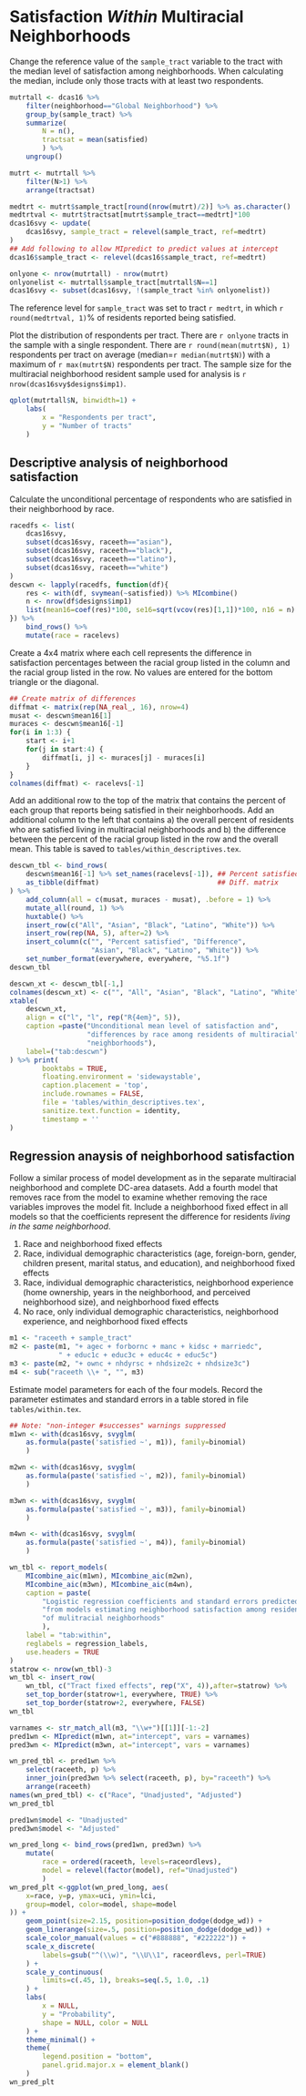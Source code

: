 # Satisfaction *Within* Multiracial Neighborhoods

Change the reference value of the `sample_tract` variable to the tract with the median level of satisfaction among neighborhoods. When calculating the median, include only those tracts with at least two respondents. 

```{r wn-sample-tract}
mutrtall <- dcas16 %>%
    filter(neighborhood=="Global Neighborhood") %>%
    group_by(sample_tract) %>%
    summarize(
        N = n(), 
        tractsat = mean(satisfied)
        ) %>%
    ungroup()

mutrt <- mutrtall %>%
    filter(N>1) %>%
    arrange(tractsat)

medtrt <- mutrt$sample_tract[round(nrow(mutrt)/2)] %>% as.character()
medtrtval <- mutrt$tractsat[mutrt$sample_tract==medtrt]*100
dcas16svy <- update(
    dcas16svy, sample_tract = relevel(sample_tract, ref=medtrt)
)
## Add following to allow MIpredict to predict values at intercept
dcas16$sample_tract <- relevel(dcas16$sample_tract, ref=medtrt)

onlyone <- nrow(mutrtall) - nrow(mutrt)
onlyonelist <- mutrtall$sample_tract[mutrtall$N==1]
dcas16svy <- subset(dcas16svy, !(sample_tract %in% onlyonelist))

```

The reference level for `sample_tract` was set to tract ``r medtrt``, in which `r round(medtrtval, 1)`% of residents reported being satisfied. 

Plot the distribution of respondents per tract. There are `r onlyone` tracts in the sample with a single respondent. There are `r round(mean(mutrt$N), 1)` respondents per tract on average (median=`r median(mutrt$N)`) with a maximum of `r max(mutrt$N)` respondents per tract. The sample size for the multiracial neighborhood resident sample used for analysis is `r nrow(dcas16svy$designs$imp1)`. 

```{r wn-n-per-nhood, echo=FALSE}
qplot(mutrtall$N, binwidth=1) +
    labs(
        x = "Respondents per tract",
        y = "Number of tracts"
    )

```

## Descriptive analysis of neighborhood satisfaction

Calculate the unconditional percentage of respondents who are satisfied in their neighborhood by race. 

```{r wn-desc}
racedfs <- list(
    dcas16svy,
    subset(dcas16svy, raceeth=="asian"),
    subset(dcas16svy, raceeth=="black"),
    subset(dcas16svy, raceeth=="latino"),
    subset(dcas16svy, raceeth=="white")
)
descwn <- lapply(racedfs, function(df){
    res <- with(df, svymean(~satisfied)) %>% MIcombine()
    n <- nrow(df$designs$imp1)
    list(mean16=coef(res)*100, se16=sqrt(vcov(res)[1,1])*100, n16 = n)
}) %>%
    bind_rows() %>%
    mutate(race = racelevs)
```

Create a 4x4 matrix where each cell represents the difference in satisfaction percentages between the racial group listed in the column and the racial group listed in the row. No values are entered for the bottom triangle or the diagonal.

```{r wn-difference-matrix}
## Create matrix of differences
diffmat <- matrix(rep(NA_real_, 16), nrow=4)
musat <- descwn$mean16[1]
muraces <- descwn$mean16[-1]
for(i in 1:3) {
    start <- i+1
    for(j in start:4) {
        diffmat[i, j] <- muraces[j] - muraces[i]
    }
}
colnames(diffmat) <- racelevs[-1]
```

Add an additional row to the top of the matrix that contains the percent of each group that reports being satisfied in their neighborhoods. Add an additional column to the left that contains a) the overall percent of residents who are satisfied living in multiracial neighborhoods and b) the difference between the percent of the racial group listed in the row and the overall mean. This table is saved to `tables/within_descriptives.tex`.

```{r wn-desc-tbl}
descwn_tbl <- bind_rows(
    descwn$mean16[-1] %>% set_names(racelevs[-1]), ## Percent satisfied in group
    as_tibble(diffmat)                             ## Diff. matrix
) %>%
    add_column(all = c(musat, muraces - musat), .before = 1) %>%
    mutate_all(round, 1) %>%
    huxtable() %>%
    insert_row(c("All", "Asian", "Black", "Latino", "White")) %>%
    insert_row(rep(NA, 5), after=2) %>%
    insert_column(c("", "Percent satisfied", "Difference", 
                    "Asian", "Black", "Latino", "White")) %>%
    set_number_format(everywhere, everywhere, "%5.1f") 
descwn_tbl

```

```{r wn-desc-latex, include=FALSE, echo=FALSE}
descwn_xt <- descwn_tbl[-1,]
colnames(descwn_xt) <- c("", "All", "Asian", "Black", "Latino", "White")
xtable(
    descwn_xt,
    align = c("l", "l", rep("R{4em}", 5)),
    caption =paste("Unconditional mean level of satisfaction and", 
                   "differences by race among residents of multiracial",
                   "neighborhoods"),
    label=("tab:descwn")
) %>% print(
        booktabs = TRUE,
        floating.environment = 'sidewaystable',
        caption.placement = 'top',
        include.rownames = FALSE,
        file = 'tables/within_descriptives.tex',
        sanitize.text.function = identity,
        timestamp = ''
)

```

## Regression anaysis of neighborhood satisfaction

Follow a similar process of model development as in the separate multiracial neighborhood and complete DC-area datasets. Add a fourth model that removes race from the model to examine whether removing the race variables improves the model fit. Include a neighborhood fixed effect in all models so that the coefficients represent the difference for residents *living in the same neighborhood*. 

1. Race and neighborhood fixed effects
2. Race, individual demographic characteristics (age, foreign-born, gender, children present, marital status, and education), and neighborhood fixed effects
3. Race, individual demographic characteristics, neighborhood experience (home ownership, years in the neighborhood, and perceived neighborhood size), and neighborhood fixed effects
4. No race, only individual demographic characteristics, neighborhood experience, and neighborhood fixed effects

```{r wn-regression-development}
m1 <- "raceeth + sample_tract"
m2 <- paste(m1, "+ agec + forbornc + manc + kidsc + marriedc",
            " + educ1c + educ3c + educ4c + educ5c")
m3 <- paste(m2, "+ ownc + nhdyrsc + nhdsize2c + nhdsize3c")
m4 <- sub("raceeth \\+ ", "", m3)

```

Estimate model parameters for each of the four models. Record the parameter estimates and standard errors in a table stored in file `tables/within.tex`. 

```{r wn-regression, warning=FALSE}
## Note: "non-integer #successes" warnings suppressed
m1wn <- with(dcas16svy, svyglm(
    as.formula(paste('satisfied ~', m1)), family=binomial)
    )

m2wn <- with(dcas16svy, svyglm(
    as.formula(paste('satisfied ~', m2)), family=binomial)
    )

m3wn <- with(dcas16svy, svyglm(
    as.formula(paste('satisfied ~', m3)), family=binomial)
    )

m4wn <- with(dcas16svy, svyglm(
    as.formula(paste('satisfied ~', m4)), family=binomial)
    )

wn_tbl <- report_models(
    MIcombine_aic(m1wn), MIcombine_aic(m2wn), 
    MIcombine_aic(m3wn), MIcombine_aic(m4wn),
    caption = paste(
        "Logistic regression coefficients and standard errors predicted",
        "from models estimating neighborhood satisfaction among residents", 
        "of mulitracial neighborhoods"
        ),
    label = "tab:within",
    reglabels = regression_labels,
    use.headers = TRUE
)
statrow <- nrow(wn_tbl)-3
wn_tbl <- insert_row(
    wn_tbl, c("Tract fixed effects", rep("X", 4)),after=statrow) %>%
    set_top_border(statrow+1, everywhere, TRUE) %>%
    set_top_border(statrow+2, everywhere, FALSE)
wn_tbl

```

```{r wn-predicted-values}
varnames <- str_match_all(m3, "\\w+")[[1]][-1:-2]
pred1wn <- MIpredict(m1wn, at="intercept", vars = varnames)
pred3wn <- MIpredict(m3wn, at="intercept", vars = varnames)

wn_pred_tbl <- pred1wn %>%
    select(raceeth, p) %>%
    inner_join(pred3wn %>% select(raceeth, p), by="raceeth") %>%
    arrange(raceeth)
names(wn_pred_tbl) <- c("Race", "Unadjusted", "Adjusted")
wn_pred_tbl

```

```{r wn-prediction-plt}
pred1wn$model <- "Unadjusted"
pred3wn$model <- "Adjusted"

wn_pred_long <- bind_rows(pred1wn, pred3wn) %>%
    mutate(
        race = ordered(raceeth, levels=raceordlevs),
        model = relevel(factor(model), ref="Unadjusted")
        )
wn_pred_plt <-ggplot(wn_pred_long, aes(
    x=race, y=p, ymax=uci, ymin=lci, 
    group=model, color=model, shape=model
)) +
    geom_point(size=2.15, position=position_dodge(dodge_wd)) +
    geom_linerange(size=.5, position=position_dodge(dodge_wd)) +
    scale_color_manual(values = c("#888888", "#222222")) +
    scale_x_discrete(
        labels=gsub("^(\\w)", "\\U\\1", raceordlevs, perl=TRUE)
    ) +
    scale_y_continuous(
        limits=c(.45, 1), breaks=seq(.5, 1.0, .1)
    ) +
    labs(
        x = NULL,
        y = "Probability",
        shape = NULL, color = NULL
    ) +
    theme_minimal() +
    theme(
        legend.position = "bottom",
        panel.grid.major.x = element_blank()
    )
wn_pred_plt
```

